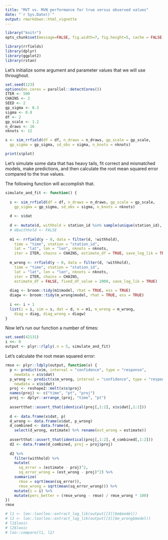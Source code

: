 ```yaml
---
title: "MVT vs. MVN performance for true versus observed values"
date: "`r Sys.Date()`"
output: rmarkdown::html_vignette
---
```


```r
library("knitr")
opts_chunk$set(message=FALSE, fig.width=7, fig.height=5, cache = FALSE, autodep = TRUE)
```

```r
library(rrfields)
library(dplyr)
library(ggplot2)
library(rstan)
```

Let's initialize some argument and parameter values that we will use
throughout.

```r
set.seed(123)
options(mc.cores = parallel::detectCores())
ITER <- 500
CHAINS <- 2
SEED <- 2
gp_sigma <- 0.3
sigma <- 0.8
df <- 2
gp_scale <- 1.2
n_draws <- 16
nknots <- 12

s <- sim_rrfield(df = df, n_draws = n_draws, gp_scale = gp_scale,
  gp_sigma = gp_sigma, sd_obs = sigma, n_knots = nknots)

print(s$plot)
```

Let's simulate some data that has heavy tails, fit correct and mismatched
models, make predictions, and then calculate the root mean squared error
compared to the true values.

The following function will accomplish that. 

```r
simulate_and_fit <- function() {
  
  s <- sim_rrfield(df = df, n_draws = n_draws, gp_scale = gp_scale,
    gp_sigma = gp_sigma, sd_obs = sigma, n_knots = nknots)
  
  d <- s$dat
  
  d <- mutate(d, withhold = station_id %in% sample(unique(station_id), 10))
  # d$withhold <- FALSE
  
  m1 <- rrfield(y ~ 0, data = filter(d, !withhold), 
    time = "time", station = "station_id",
    lat = "lat", lon = "lon", nknots = nknots,
    iter = ITER, chains = CHAINS, estimate_df = TRUE, save_log_lik = TRUE)
  
  m_wrong <- rrfield(y ~ 0, data = filter(d, !withhold), 
    time = "time", station = "station_id",
    lat = "lat", lon = "lon", nknots = nknots,
    iter = ITER, chains = CHAINS,
    estimate_df = FALSE, fixed_df_value = 2000, save_log_lik = TRUE)
  
  diag <- broom::tidy(m1$model, rhat = TRUE, ess = TRUE)
  diagw <- broom::tidy(m_wrong$model, rhat = TRUE, ess = TRUE)
  
  i <<- i + 1
  list(i = i, sim = s, dat = d, m = m1, m_wrong = m_wrong, 
    diag = diag, diag_wrong = diagw)
}
```

Now let's run our function a number of times:

```r
set.seed(42131)
i <<- 0
output <- plyr::rlply(.n = 5, simulate_and_fit)
```

Let's calculate the root mean squared error:

```r
rmse <- plyr::ldply(output, function(x) {
  p <- predict(x$m, interval = "confidence", type = "response", 
    newdata = x$s$dat)
  p_wrong <- predict(x$m_wrong, interval = "confidence", type = "response",
    newdata = x$s$dat)
  proj <- reshape2::melt(x$s$proj)
  names(proj) <- c("time", "pt", "proj")
  proj <- dplyr::arrange_(proj, "time", "pt")
  
  assertthat::assert_that(identical(proj[,1:2], x$s$dat[,1:2]))
  
  d <- data.frame(x$dat, p)
  d_wrong <- data.frame(x$dat, p_wrong)
  d_combined <- data.frame(d, 
    select(d_wrong, estimate) %>% rename(est_wrong = estimate))
  
  assertthat::assert_that(identical(proj[,1:2], d_combined[,1:2]))
  d2 <- data.frame(d_combined, proj = proj$proj)
  
  d2 %>% 
    filter(withhold) %>% 
    mutate(
      sq_error = (estimate - proj)^2,
      sq_error_wrong = (est_wrong - proj)^2) %>% 
    summarize(
      rmse = sqrt(mean(sq_error)),
      rmse_wrong = sqrt(mean(sq_error_wrong))) %>% 
    mutate(i = i) %>% 
    mutate(perc_better = (rmse_wrong - rmse) / rmse_wrong * 100)
})
rmse
```


```r
# l1 <- loo::loo(loo::extract_log_lik(output[[3]]$m$model))
# l2 <- loo::loo(loo::extract_log_lik(output[[3]]$m_wrong$model))
# l1$looic
# l2$looic
# loo::compare(l1, l2)
```
